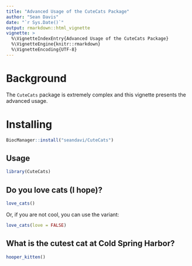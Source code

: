 ```yaml
---
title: "Advanced Usage of the CuteCats Package"
author: "Sean Davis"
date: "`r Sys.Date()`"
output: rmarkdown::html_vignette
vignette: >
  %\VignetteIndexEntry{Advanced Usage of the CuteCats Package}
  %\VignetteEngine{knitr::rmarkdown}
  %\VignetteEncoding{UTF-8}
---
```


# Background

The `CuteCats` package is extremely complex and this vignette presents the 
advanced usage.

# Installing

```r
BiocManager::install("seandavi/CuteCats")
```

## Usage

```r
library(CuteCats)
```

## Do you love cats (I hope)?

```r
love_cats()
```

Or, if you are not cool, you can use the variant:

```r
love_cats(love = FALSE)
```

## What is the cutest cat at Cold Spring Harbor?

```r
hooper_kitten()
```

